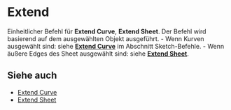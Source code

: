 
# Extend

<Reference shortcut="" command="Extend" button="" />

Einheitlicher Befehl für **Extend Curve**, **Extend Sheet**. Der Befehl wird basierend auf dem ausgewählten Objekt ausgeführt.
    - Wenn Kurven ausgewählt sind: siehe [**Extend Curve**](/sketch/extend-curve) im Abschnitt Sketch-Befehle.
    - Wenn äußere Edges des Sheet ausgewählt sind: siehe [**Extend Sheet**](extend-sheet).

## Siehe auch
- [Extend Curve](/sketch/extend-curve)
- [Extend Sheet](extend-sheet)